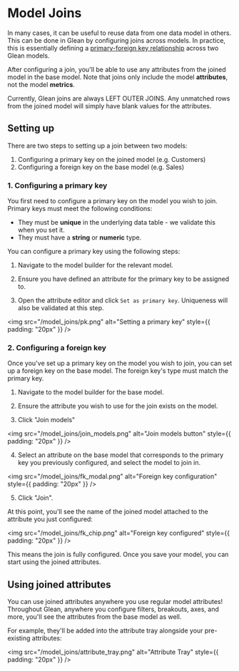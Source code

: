 
# Model Joins

In many cases, it can be useful to reuse data from one data model in others. This can be done in Glean by configuring joins across models. In practice, this is essentially defining a [primary-foreign key relationship](https://docs.oracle.com/cd/E12100_01/books/admintool/admintool_DataModeling4.html#:~:text=A%20primary%20key%2Dforeign%20key,key%20columns%20in%20another%20table.) across two Glean models.

After configuring a join, you'll be able to use any attributes from the joined model in the base model. Note that joins only include the model **attributes**, not the model **metrics**.

<Callout type="info">
  Currently, Glean joins are always LEFT OUTER JOINS. Any unmatched rows from the joined model will simply have blank values for the attributes.
</Callout>

## Setting up

There are two steps to setting up a join between two models:

1. Configuring a primary key on the joined model (e.g. Customers)
2. Configuring a foreign key on the base model (e.g. Sales)

### 1. Configuring a primary key

You first need to configure a primary key on the model you wish to join. Primary keys must meet the following conditions:

- They must be **unique** in the underlying data table - we validate this when you set it.
- They must have a **string** or **numeric** type.

You can configure a primary key using the following steps:

1. Navigate to the model builder for the relevant model.

2. Ensure you have defined an attribute for the primary key to be assigned to.

3. Open the attribute editor and click `Set as primary key`. Uniqueness will also be validated at this step.

<img
  src="/model_joins/pk.png"
  alt="Setting a primary key"
  style={{ padding: "20px" }}
/>

### 2. Configuring a foreign key

Once you've set up a primary key on the model you wish to join, you can set up a foreign key on the base model. The foreign key's type must match the primary key.

1. Navigate to the model builder for the base model.

2. Ensure the attribute you wish to use for the join exists on the model.

3. Click "Join models"

<img
  src="/model_joins/join_models.png"
  alt="Join models button"
  style={{ padding: "20px" }}
/>

4. Select an attribute on the base model that corresponds to the primary key you previously configured, and select the model to join in.

<img
  src="/model_joins/fk_modal.png"
  alt="Foreign key configuration"
  style={{ padding: "20px" }}
/>

5. Click "Join".

At this point, you'll see the name of the joined model attached to the attribute you just configured:

<img
  src="/model_joins/fk_chip.png"
  alt="Foreign key configured"
  style={{ padding: "20px" }}
/>

This means the join is fully configured. Once you save your model, you can start using the joined attributes.

## Using joined attributes

You can use joined attributes anywhere you use regular model attributes! Throughout Glean, anywhere you configure filters, breakouts, axes, and more, you'll see the attributes from the base model as well.

For example, they'll be added into the attribute tray alongside your pre-existing attributes:

<img
  src="/model_joins/attribute_tray.png"
  alt="Attribute Tray"
  style={{ padding: "20px" }}
/>
